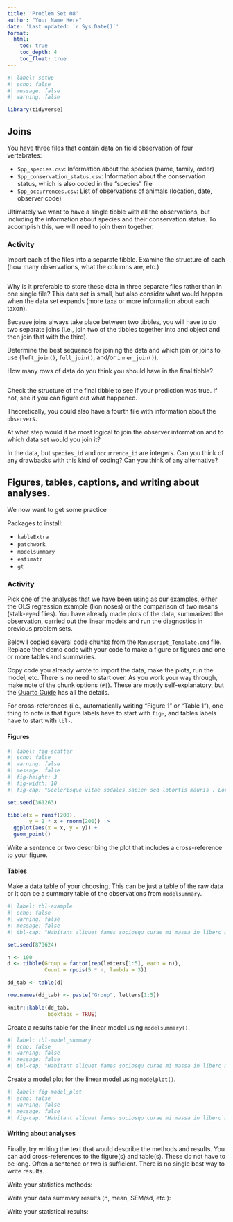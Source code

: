 ```yaml
---
title: 'Problem Set 08'
author: "Your Name Here"
date: 'Last updated: `r Sys.Date()`'
format:
  html:
    toc: true
    toc_depth: 4
    toc_float: true
---
```


```r
#| label: setup
#| echo: false
#| message: false
#| warning: false

library(tidyverse)
```

## Joins

You have three files that contain data on field observation of four vertebrates:

- `Spp_species.csv`: Information about the species (name, family, order)
- `Spp_conservation_status.csv`: Information about the conservation status, which is also coded in the "species" file
- `Spp_occurrences.csv`: List of observations of animals (location, date, observer code)

Ultimately we want to have a single tibble with all the observations, but including the information about species and their conservation status. To accomplish this, we will need to join them together.

### Activity

Import each of the files into a separate tibble. Examine the structure of each (how many observations, what the columns are, etc.)

```r


```

Why is it preferable to store these data in three separate files rather than in one single file? This data set is small, but also consider what would happen when the data set expands (more taxa or more information about each taxon).

> 


Because joins always take place between two tibbles, you will have to do two separate joins (i.e., join two of the tibbles together into and object and then join that with the third).

Determine the best sequence for joining the data and which join or joins to use (`left_join()`, `full_join()`, and/or `inner_join()`).

How many rows of data do you think you should have in the final tibble?

> 


```r


```

Check the structure of the final tibble to see if your prediction was true. If not, see if you can figure out what happened.

Theoretically, you could also have a fourth file with information about the `observer`s. 

At what step would it be most logical to join the observer information and to which data set would you join it?

> 


In the data, but `species_id` and `occurrence_id` are integers. Can you think of any drawbacks with this kind of coding? Can you think of any alternative?


> 


## Figures, tables, captions, and writing about analyses.

We now want to get some practice 

Packages to install:

- `kableExtra`
- `patchwork`
- `modelsummary`
- `estimatr`
- `gt`


### Activity

Pick one of the analyses that we have been using as our examples, either the OLS regression example (lion noses) or the comparison of two means (stalk-eyed flies). You have already made plots of the data, summarized the observation, carried out the linear models and run the diagnostics in previous problem sets.

Below I copied several code chunks from the `Manuscript_Template.qmd` file. Replace then demo code with your code to make a figure or figures and one or more tables and summaries.

Copy code you already wrote to import the data, make the plots, run the model, etc. There is no need to start over. As you work your way through, make note of the chunk options (`#|`). These are mostly self-explanatory, but the [Quarto Guide](https://quarto.org/docs/guide/) has all the details.

For cross-references (i.e., automatically writing "Figure 1" or "Table 1"), one thing to note is that figure labels have to start with `fig-`, and tables labels have to start with `tbl-`.

#### Figures

```r
#| label: fig-scatter
#| echo: false
#| warning: false
#| message: false
#| fig-height: 3
#| fig-width: 10
#| fig-cap: "Scelerisque vitae sodales sapien sed lobortis mauris . Lorem erat condimentum platea risus non porta tortor nam libero. Accumsan varius magnis habitasse senectus egestas torquent porttitor praesent condimentum phasellus turpis class praesent."

set.seed(361263)

tibble(x = runif(200),
       y = 2 * x + rnorm(200)) |> 
  ggplot(aes(x = x, y = y)) +
  geom_point()

```

Write a sentence or two describing the plot that includes a cross-reference to your figure.

> 


#### Tables

Make a data table of your choosing. This can be just a table of the raw data or it can be a summary table of the observations from `modelsummary`.

```r
#| label: tbl-example
#| echo: false
#| warning: false
#| message: false
#| tbl-cap: "Habitant aliquet fames sociosqu curae mi massa in libero montes egestas."

set.seed(873624)

n <- 100
d <- tibble(Group = factor(rep(letters[1:5], each = n)),
            Count = rpois(5 * n, lambda = 3))

dd_tab <- table(d)

row.names(dd_tab) <- paste("Group", letters[1:5])

knitr::kable(dd_tab,
             booktabs = TRUE)
```


Create a results table for the linear model using `modelsummary()`.

```r
#| label: tbl-model_summary
#| echo: false
#| warning: false
#| message: false
#| tbl-cap: "Habitant aliquet fames sociosqu curae mi massa in libero montes egestas."


```

Create a model plot for the linear model using `modelplot()`.

```r
#| label: fig-model_plot
#| echo: false
#| warning: false
#| message: false
#| fig-cap: "Habitant aliquet fames sociosqu curae mi massa in libero montes egestas."


```


#### Writing about analyses

Finally, try writing the text that would describe the methods and results. You can add cross-references to the figure(s) and table(s). These do not have to be long. Often a sentence or two is sufficient. There is no single best way to write results.

Write your statistics methods:

> 


Write your data summary results (n, mean, SEM/sd, etc.):

> 


Write your statistical results:

> 


